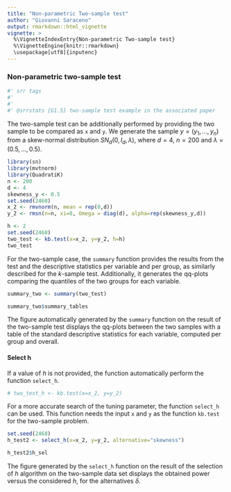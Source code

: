 ---
title: "Non-parametric Two-sample test"
author: "Giovanni Saraceno"
output: rmarkdown::html_vignette
vignette: >
  %\VignetteIndexEntry{Non-parametric Two-sample test}
  %\VignetteEngine{knitr::rmarkdown}
  \usepackage[utf8]{inputenc}
---

### Non-parametric two-sample test
```{r srr-tags, eval = FALSE, echo = FALSE}
#' srr tags
#' 
#' 
#' @srrstats {G1.5} two-sample test example in the associated paper
```
The two-sample test can be additionally performed by providing the two sample to be compared as ``x`` and ``y``. We generate the sample $y = (y_1, \ldots,y_n)$ from a skew-normal distribution $SN_d(0,I_d, \lambda)$, where $d=4$, $n=200$ and $\lambda= (0.5,\ldots,0.5)$.  

```{r message=FALSE}
library(sn)
library(mvtnorm)
library(QuadratiK)
n <- 200
d <- 4
skewness_y <- 0.5
set.seed(2468)
x_2 <- rmvnorm(n, mean = rep(0,d))
y_2 <- rmsn(n=n, xi=0, Omega = diag(d), alpha=rep(skewness_y,d))
```

```{r}
h <- 2
set.seed(2468)
two_test <- kb.test(x=x_2, y=y_2, h=h)
two_test
```

For the two-sample case, the ``summary`` function provides the results from the test and the descriptive statistics per variable and per group, as similarly described for the $k$-sample test. Additionally, it generates the qq-plots comparing the quantiles of the two groups for each variable. 
```{r fig.width=6, fig.height=8}
summary_two <- summary(two_test)
```

```{r}
summary_two$summary_tables
```

The figure automatically generated by the ``summary`` function on the result of the two-sample test displays the qq-plots between the two samples with a table of the standard descriptive statistics for each variable, computed per group and overall.

#### Select h

If a value of $h$ is not provided, the function automatically perform the function ``select_h``.
```{r}
# two_test_h <- kb.test(x=x_2, y=y_2)
```

For a more accurate search of the tuning parameter, the function ``select_h`` can be used. This function needs the input ``x`` and ``y`` as the function ``kb.test`` for the two-sample problem. 
```{r eval=FALSE, fig.width=6, fig.height=4}
set.seed(2468)
h_test2 <- select_h(x=x_2, y=y_2, alternative="skewness")
```

```{r eval=FALSE}
h_test2$h_sel
```

The figure generated by the ``select_h`` function on the result of the selection of $h$ algorithm on the two-sample data set displays the obtained power versus the considered $h$, for the alternatives $\delta$.

